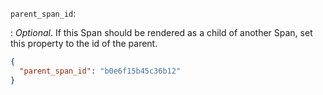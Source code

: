 `parent_span_id`: 

: _Optional_. If this Span should be rendered as a child of another Span, set this property to the id of the parent.

  ```json
  {
    "parent_span_id": "b0e6f15b45c36b12"
  }
  ```